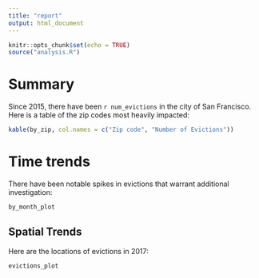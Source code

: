 ```yaml
---
title: "report"
output: html_document
---
```



```r
knitr::opts_chunk$set(echo = TRUE)
source("analysis.R")
```
# Summary

Since 2015, there have been `r num_evictions` in the city of San Francisco. Here is a table of the zip codes most heavily impacted:

```r
kable(by_zip, col.names = c("Zip code", "Number of Evictions"))
```

# Time trends
There have been notable spikes in evictions that warrant additional investigation:

```r
by_month_plot
```

## Spatial Trends
Here are the locations of evictions in 2017:

```r
evictions_plot
```
